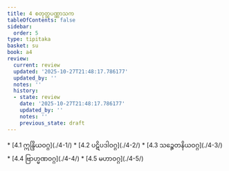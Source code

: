 ```yaml
---
title: 4 စတုတ္ထပဏ္ဏာသက
tableOfContents: false
sidebar:
  order: 5
type: tipitaka
basket: su
book: a4
review:
  current: review
  updated: '2025-10-27T21:48:17.786177'
  updated_by: ''
  notes: ''
  history:
  - state: review
    date: '2025-10-27T21:48:17.786177'
    updated_by: ''
    notes: ''
    previous_state: draft
---
```



<ReviewStatus review={frontmatter.review} showDetails={true} />

<HypothesisAnnotation frontmatter={frontmatter} />

<DynamicBreadcrumb />



<TableOfContents book="a4" section="4">
* [4.1 ဣန္ဒြိယဝဂ္ဂ](./4-1/)
* [4.2 ပဋိပဒါဝဂ္ဂ](./4-2/)
* [4.3 သဉ္စေတနိယဝဂ္ဂ](./4-3/)
* [4.4 ဗြာဟ္မဏဝဂ္ဂ](./4-4/)
* [4.5 မဟာဝဂ္ဂ](./4-5/)
</TableOfContents>